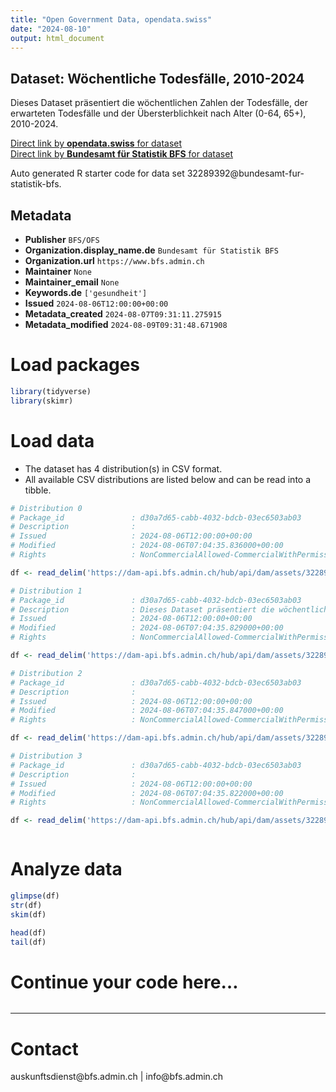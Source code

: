 ```yaml
---
title: "Open Government Data, opendata.swiss"
date: "2024-08-10"
output: html_document
---
```


## Dataset: Wöchentliche Todesfälle, 2010-2024

Dieses Dataset präsentiert die wöchentlichen Zahlen der Todesfälle, der erwarteten Todesfälle und der Übersterblichkeit nach Alter (0-64, 65+), 2010-2024.

[Direct link by **opendata.swiss** for dataset](https://opendata.swiss/de/dataset/wochentliche-todesfalle-2010-20241)<br>
[Direct link by **Bundesamt für Statistik BFS** for dataset](https://www.bfs.admin.ch/asset/de/ts-d-14.03.04.03-wr)

Auto generated R starter code for data set 32289392@bundesamt-fur-statistik-bfs.

## Metadata

- **Publisher** `BFS/OFS`
- **Organization.display_name.de** `Bundesamt für Statistik BFS`
- **Organization.url** `https://www.bfs.admin.ch`
- **Maintainer** `None`
- **Maintainer_email** `None`
- **Keywords.de** `['gesundheit']`
- **Issued** `2024-08-06T12:00:00+00:00`
- **Metadata_created** `2024-08-07T09:31:11.275915`
- **Metadata_modified** `2024-08-09T09:31:48.671908`


# Load packages

```r

library(tidyverse)
library(skimr)

```

# Load data

-   The dataset has 4 distribution(s) in CSV format.
-   All available CSV distributions are listed below and can be read into a tibble.

```r

# Distribution 0
# Package_id               : d30a7d65-cabb-4032-bdcb-03ec6503ab03
# Description              : 
# Issued                   : 2024-08-06T12:00:00+00:00
# Modified                 : 2024-08-06T07:04:35.836000+00:00
# Rights                   : NonCommercialAllowed-CommercialWithPermission-ReferenceRequired

df <- read_delim('https://dam-api.bfs.admin.ch/hub/api/dam/assets/32289417/master')

# Distribution 1
# Package_id               : d30a7d65-cabb-4032-bdcb-03ec6503ab03
# Description              : Dieses Dataset präsentiert die wöchentlichen Zahlen der Todesfälle, der erwarteten Todesfälle und der Übersterblichkeit nach Alter (0-64, 65+), 2010-2024.
# Issued                   : 2024-08-06T12:00:00+00:00
# Modified                 : 2024-08-06T07:04:35.829000+00:00
# Rights                   : NonCommercialAllowed-CommercialWithPermission-ReferenceRequired

df <- read_delim('https://dam-api.bfs.admin.ch/hub/api/dam/assets/32289403/master')

# Distribution 2
# Package_id               : d30a7d65-cabb-4032-bdcb-03ec6503ab03
# Description              : 
# Issued                   : 2024-08-06T12:00:00+00:00
# Modified                 : 2024-08-06T07:04:35.847000+00:00
# Rights                   : NonCommercialAllowed-CommercialWithPermission-ReferenceRequired

df <- read_delim('https://dam-api.bfs.admin.ch/hub/api/dam/assets/32289412/master')

# Distribution 3
# Package_id               : d30a7d65-cabb-4032-bdcb-03ec6503ab03
# Description              : 
# Issued                   : 2024-08-06T12:00:00+00:00
# Modified                 : 2024-08-06T07:04:35.822000+00:00
# Rights                   : NonCommercialAllowed-CommercialWithPermission-ReferenceRequired

df <- read_delim('https://dam-api.bfs.admin.ch/hub/api/dam/assets/32289406/master')



```

# Analyze data

```r

glimpse(df)
str(df)
skim(df)

head(df)
tail(df)

```

# Continue your code here...

```r

```

------------------------------------------------------------------------

# Contact

auskunftsdienst@bfs.admin.ch | info@bfs.admin.ch
